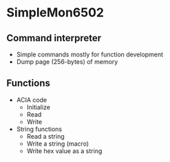 = SimpleMon6502 =

== Command interpreter ==

* Simple commands mostly for function development
* Dump page (256-bytes) of memory

== Functions ==

* ACIA code
** Initialize
** Read
** Write
* String functions
** Read a string
** Write a string (macro)
** Write hex value as a string
